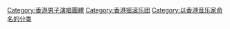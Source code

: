 [[Category:香港男子演唱團體|Category:香港男子演唱團體]]
[[Category:香港摇滚乐团|Category:香港摇滚乐团]]
[[Category:以香港音乐家命名的分类|Category:以香港音乐家命名的分类]]